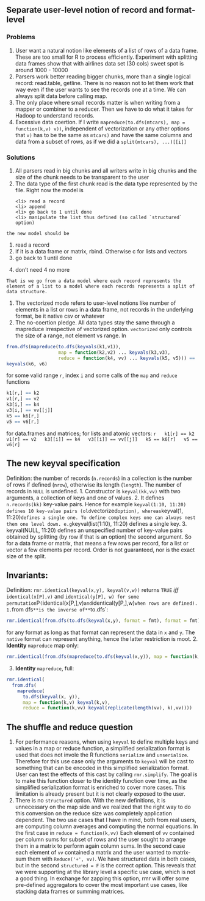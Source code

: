 ## Separate user-level notion of record and format-level

### Problems
  1. User want a natural notion like elements of a list of rows of a data frame. These are too small for R to process efficiently. Experiment with splitting data frames show that with airlines data set (30 cols) sweet spot is around 1000 - 10000
  1. Parsers work better reading bigger chunks, more than a single logical record: read.table, getline. There is no reason not to let them work that way even if the user wants to see the records one at a time. We can always split data before calling map.
  1. The only place where small records matter is when writing from a mapper or combiner to a reducer. Then we have to do what it takes for Hadoop to understand records.
  1. Excessive data coertion. If I write `mapreduce(to.dfs(mtcars), map = function(k,v) v))`, independent of vectorization or any other options that `v)` has to be the same as `mtcars)` and have the same columns and data from a subset of rows, as if we did a `split(mtcars), ...)[[i]]` 
 

### Solutions
  1. All parsers read in big chunks and all writers write in big chunks and the size of the chunk needs to be transparent to the user
  1. The data type of the first chunk read is the data type represented by the file. Right now the model is 
  <ol>
  
    <li> read a record
    <li> append
    <li> go back to 1 until done
    <li> manipulate the list thus defined (so called `structured` option)
    
  </ol>
  
    the new model should be
  
  <ol>  
  
    <li> read a record
    <li> if it is a data frame or matrix, rbind. Otherwise c for lists and vectors
    <li> go back to 1 until done
    <li> don't need 4 no more
  
  </ol>
  
    That is we go from a data model where each record represents the element of a list to a model where each records represents a split of data structure.
    
  1. The vectorized mode refers to user-level notions like number of elements in a list or rows in a data frame, not records in the underlying format, be it native csv or whatever
  1. The no-coertion pledge. All data types stay the same through a mapreduce irrespective of vectorized option. `vectorized` only controls the size of a range, not element vs range. In
  
  ```r
  from.dfs(mapreduce(to.dfs(keyvals(k1,v1)), 
                     map = function(k2,v2) ... keyvals(k3,v3), 
                     reduce = function(k4, vv) ... keyvals(k5, v5))) == 
  keyvals(k6, v6)
  ```
  for some valid range `r`, index `i` and some calls of the `map` and `reduce` functions
  
  ```r
  k1[r,] == k2
  v1[r,] == v2
  k3[i,] == k4 
  v3[i,] == vv[[j]] 
  k5 == k6[r,]
  v5 == v6[r,]
  ```
  for data.frames and matrices; for lists and atomic vectors:
  ```r
  k1[r] == k2
  v1[r] == v2
  k3[[i]] == k4
  v3[[i]] == vv[[j]]
  k5 == k6[r]
  v5 == v6[r]
  ```
  
## The new keyval specification
  
  Definition: the number of records (`n.records`) in a collection is the number of rows if defined (`nrow`), otherwise its length (`length`). The number of records in `NULL` is undefined.
  1. Constructor is `keyval(kk,vv)` with two arguments, a collection of keys and one of values. 
  2. It defines `n.records(kk)` key-value pairs. Hence for example `keyval(1:10, 11:20) defines 10 key-value pairs (old `vectorized` option), whereas `keyval(1, 11:20)` defines a single one. To define complex keys one can always nest them one level down. e.g `keyval(list(1:10), 11:20) defines a single key.
  3. keyval(NULL, 11:20) defines an unspecified number of key-value pairs obtained by splitting (by row if that is an option) the second argument. So for a data frame or matrix, that means a few rows per record, for a list or vector a few elements per record. Order is not guaranteed, nor is the exact size of the split.
  
  
## Invariants:
Definition: `rmr.identical(keyval(x,y), keyval(v,w))` returns `TRUE` *iff* `identical(x[P],v)` and `identical(y[P], w) for some permutation `P` (`identical(x[P,],v)` and `identical(y[P,],w)` when rows are defined).
  1. `from dfs` **is the inverse of** `to.dfs`: 
  
  ```r
  rmr.identical(from.dfs(to.dfs(keyval(x,y), format = fmt), format = fmt), keyval(x,y))
  ``` 
  
  for any format as long as that format can represent the data in `x` and `y`. The `native` format can represent anything, hence the latter restriction is moot.
  2. **Identity** `mapreduce` map only:
  
  ```r
  rmr.identical(from.dfs(mapreduce(to.dfs(keyval(x,y)), map = function(k,v) keyval(k,v))))
  ```
  
  3. **Identity** `mapreduce`, full:
  
  ```r
  rmr.identical(
    from.dfs(
      mapreduce(
        to.dfs(keyval(x, y)), 
        map = function(k,v) keyval(k,v), 
        reduce = function(k,vv) keyval(replicate(length(vv), k),vv))))
  ```
  
## The shuffle and reduce question
  1. For performance reasons, when using `keyval` to define multiple keys and values in a map or reduce function, a simplified serialization format is used that does not invole the R functions `serialize` and `unserialize`. Therefore for this use case only the arguments to `keyval` will be cast to something that can be encoded in this simplified serialization format. User can test the effects of this cast by calling `rmr.simplify`. The goal is to make this function closer to the identity function over time, as the simplified serialization format is enriched to cover more cases. This limitation is already present but it is not clearly exposed to the user.
  2. There is no `structured` option. With the new definitions, it is unnecessary on the map side and we realized that the right way to do this conversion on the reduce size was completely application dependent. The two use cases that I have in mind, both from real users, are computing column averages and computing the normal equations. In the first case in `reduce = function(k,vv)` Each element of `vv` contained per column sums for subset of rows and the user sought to arrange them in a matrix to perform again column sums. In the second case each element of `vv` contained a matrix and the user wanted to matrix-sum them with `Reduce('+', vv)`. We have structured data in both cases, but in the second `structured = F` is the correct option. This reveals that we were supporting at the library level a specific use case, which is not a good thing. In exchange for zapping this option, rmr will offer some pre-defined aggregators to cover the most important use cases, like stacking data frames or summing matrices.